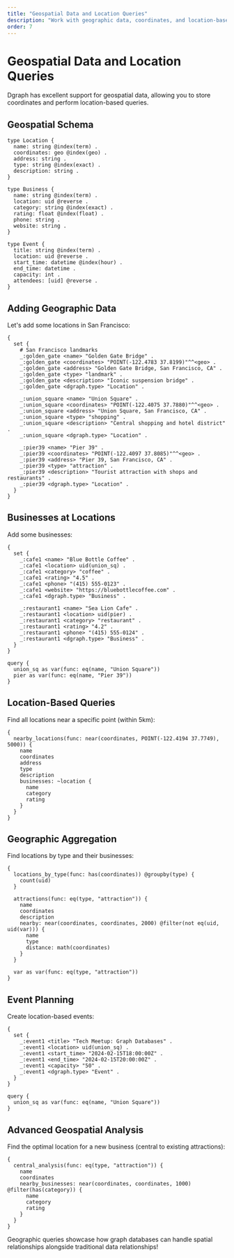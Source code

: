 ```yaml
---
title: "Geospatial Data and Location Queries"
description: "Work with geographic data, coordinates, and location-based queries"
order: 7
---
```


# Geospatial Data and Location Queries

Dgraph has excellent support for geospatial data, allowing you to store coordinates and perform location-based queries.

## Geospatial Schema

```dql-schema
type Location {
  name: string @index(term) .
  coordinates: geo @index(geo) .
  address: string .
  type: string @index(exact) .
  description: string .
}

type Business {
  name: string @index(term) .
  location: uid @reverse .
  category: string @index(exact) .
  rating: float @index(float) .
  phone: string .
  website: string .
}

type Event {
  title: string @index(term) .
  location: uid @reverse .
  start_time: datetime @index(hour) .
  end_time: datetime .
  capacity: int .
  attendees: [uid] @reverse .
}
```

## Adding Geographic Data

Let's add some locations in San Francisco:

```dql-mutation
{
  set {
    # San Francisco landmarks
    _:golden_gate <name> "Golden Gate Bridge" .
    _:golden_gate <coordinates> "POINT(-122.4783 37.8199)"^^<geo> .
    _:golden_gate <address> "Golden Gate Bridge, San Francisco, CA" .
    _:golden_gate <type> "landmark" .
    _:golden_gate <description> "Iconic suspension bridge" .
    _:golden_gate <dgraph.type> "Location" .
    
    _:union_square <name> "Union Square" .
    _:union_square <coordinates> "POINT(-122.4075 37.7880)"^^<geo> .
    _:union_square <address> "Union Square, San Francisco, CA" .
    _:union_square <type> "shopping" .
    _:union_square <description> "Central shopping and hotel district" .
    _:union_square <dgraph.type> "Location" .
    
    _:pier39 <name> "Pier 39" .
    _:pier39 <coordinates> "POINT(-122.4097 37.8085)"^^<geo> .
    _:pier39 <address> "Pier 39, San Francisco, CA" .
    _:pier39 <type> "attraction" .
    _:pier39 <description> "Tourist attraction with shops and restaurants" .
    _:pier39 <dgraph.type> "Location" .
  }
}
```

## Businesses at Locations

Add some businesses:

```dql-mutation
{
  set {
    _:cafe1 <name> "Blue Bottle Coffee" .
    _:cafe1 <location> uid(union_sq) .
    _:cafe1 <category> "coffee" .
    _:cafe1 <rating> "4.5" .
    _:cafe1 <phone> "(415) 555-0123" .
    _:cafe1 <website> "https://bluebottlecoffee.com" .
    _:cafe1 <dgraph.type> "Business" .
    
    _:restaurant1 <name> "Sea Lion Cafe" .
    _:restaurant1 <location> uid(pier) .
    _:restaurant1 <category> "restaurant" .
    _:restaurant1 <rating> "4.2" .
    _:restaurant1 <phone> "(415) 555-0124" .
    _:restaurant1 <dgraph.type> "Business" .
  }
}

query {
  union_sq as var(func: eq(name, "Union Square"))
  pier as var(func: eq(name, "Pier 39"))
}
```

## Location-Based Queries

Find all locations near a specific point (within 5km):

```dql-query
{
  nearby_locations(func: near(coordinates, POINT(-122.4194 37.7749), 5000)) {
    name
    coordinates
    address
    type
    description
    businesses: ~location {
      name
      category
      rating
    }
  }
}
```

## Geographic Aggregation

Find locations by type and their businesses:

```dql-query
{
  locations_by_type(func: has(coordinates)) @groupby(type) {
    count(uid)
  }
  
  attractions(func: eq(type, "attraction")) {
    name
    coordinates
    description
    nearby: near(coordinates, coordinates, 2000) @filter(not eq(uid, uid(var))) {
      name
      type
      distance: math(coordinates)
    }
  }
  
  var as var(func: eq(type, "attraction"))
}
```

## Event Planning

Create location-based events:

```dql-mutation
{
  set {
    _:event1 <title> "Tech Meetup: Graph Databases" .
    _:event1 <location> uid(union_sq) .
    _:event1 <start_time> "2024-02-15T18:00:00Z" .
    _:event1 <end_time> "2024-02-15T20:00:00Z" .
    _:event1 <capacity> "50" .
    _:event1 <dgraph.type> "Event" .
  }
}

query {
  union_sq as var(func: eq(name, "Union Square"))
}
```

## Advanced Geospatial Analysis

Find the optimal location for a new business (central to existing attractions):

```dql-query
{
  central_analysis(func: eq(type, "attraction")) {
    name
    coordinates
    nearby_businesses: near(coordinates, coordinates, 1000) @filter(has(category)) {
      name
      category
      rating
    }
  }
}
```

Geographic queries showcase how graph databases can handle spatial relationships alongside traditional data relationships!